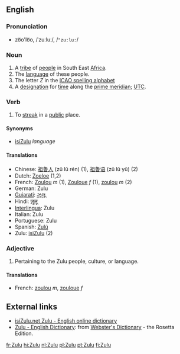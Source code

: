 ==English==
===Pronunciation===
*zo͞o'lo͞o, /ˈzuːluː/, /<tt>"zu:lu:</tt>/

===Noun===

# A [[tribe]] of [[people]] in South East [[Africa]].
# The [[language]] of these people.
# The letter ''Z'' in the [[ICAO spelling alphabet]]
# A [[designation]] for [[time]] along the [[prime meridian]]; [[UTC]].

===Verb===
# To [[streak]] in a [[public]] place.

====Synonyms====
*[[isiZulu]] ''language''

====Translations====
*Chinese: [[祖鲁人]] (zǔ lǔ rén) (1), [[祖鲁语]] (zǔ lǔ yǔ) (2)
*Dutch: [[Zoeloe]] (1,2)
*French: [[Zoulou]] ''m'' (1), [[Zouloue]] ''f'' (1), [[zoulou]] ''m'' (2)
*German: Zulu
*[[Gujarati]]: [[ઝૂલૂ]]
*Hindi: [[ज़ूलू]]
*[[Interlingua]]: Zulu
*Italian: Zulu
*Portuguese: Zulu
*Spanish: [[Zulú]]
*Zulu: [[isiZulu]] (2)

=== Adjective ===

# Pertaining to the Zulu people, culture, or language.

==== Translations ====

*French: [[zoulou]] ''m'', [[zouloue]] ''f''

== External links ==

*[http://isizulu.net/ isiZulu.net Zulu - English online dictionary]
*[http://www.websters-online-dictionary.org/definition/Zulu-english/ Zulu - English Dictionary]: from [http://www.websters-online-dictionary.org/ Webster's Dictionary] - the Rosetta Edition.

[[fr:Zulu]]
[[hi:Zulu]]
[[nl:Zulu]]
[[pl:Zulu]]
[[pt:Zulu]]
[[fi:Zulu]]